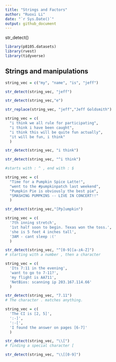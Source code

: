 ```yaml
---
title: "Strings and Factors"
author: "Ruoxi Li"
date: "`r Sys.Date()`"
output: github_document
---
```


str_detect()

```r
library(p8105.datasets)
library(rvest)
library(tidyverse)
```

## Strings and manipulations

```r
string_vec = c("my", "name", "is", "jeff")

str_detect(string_vec, "jeff")

str_detect(string_vec,"e")

str_replace(string_vec, "jeff","Jeff Goldsmith")


```

```r
string_vec = c(
  "i think we all rule for participating",
  "i think i have been caught",
  "i think this will be quite fun actually",
  "it will be fun, i think"
  )

str_detect(string_vec, "i think")

str_detect(string_vec, "^i think")

#starts with : ^ , end with : $
```


```r
string_vec = c(
  "Time for a Pumpkin Spice Latte!",
  "went to the #pumpkinpatch last weekend",
  "Pumpkin Pie is obviously the best pie",
  "SMASHING PUMPKINS -- LIVE IN CONCERT!!"
  )

str_detect(string_vec,"[Pp]umpkin")
```

```r
string_vec = c(
  '7th inning stretch',
  '1st half soon to begin. Texas won the toss.',
  'she is 5 feet 4 inches tall',
  '3AM - cant sleep :('
  )

str_detect(string_vec, "^[0-9][a-zA-Z]")
# starting with a number , then a character
```



```r
string_vec = c(
  'Its 7:11 in the evening',
  'want to go to 7-11?',
  'my flight is AA711',
  'NetBios: scanning ip 203.167.114.66'
  )

str_detect(string_vec, "7.11")
# The character . matches anything.
```

```r
string_vec = c(
  'The CI is [2, 5]',
  ':-]',
  ':-[',
  'I found the answer on pages [6-7]'
  )

str_detect(string_vec, "\\[")
# finding a special character [

str_detect(string_vec, "\\[[0-9]")
```

